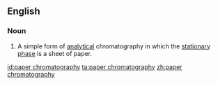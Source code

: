 ==English==

===Noun===
{{wikipedia}}
{{en-noun|head=[[paper]] [[chromatography]]|-}}

#{{chemistry}} A simple form of [[analytical]] chromatography in which the [[stationary phase]] is a sheet of paper.

[[id:paper chromatography]]
[[ta:paper chromatography]]
[[zh:paper chromatography]]